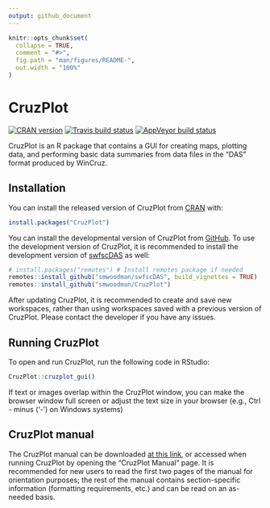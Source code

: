 ```yaml
---
output: github_document
---
```


<!-- README.md is generated from README.Rmd. Please edit that file -->

```r
knitr::opts_chunk$set(
  collapse = TRUE,
  comment = "#>",
  fig.path = "man/figures/README-",
  out.width = "100%"
)
```

# CruzPlot

<!-- badges: start -->
[![CRAN version](http://www.r-pkg.org/badges/version/CruzPlot)](https://cran.r-project.org/package=CruzPlot)
[![Travis build status](https://travis-ci.com/smwoodman/CruzPlot.svg?branch=master)](https://travis-ci.com/smwoodman/CruzPlot)
[![AppVeyor build status](https://ci.appveyor.com/api/projects/status/github/smwoodman/CruzPlot?branch=master&svg=true)](https://ci.appveyor.com/project/smwoodman/CruzPlot)
<!-- badges: end -->

CruzPlot is an R package that contains a GUI for creating maps, plotting data, and performing basic data summaries from data files in the "DAS" format produced by WinCruz.

## Installation

You can install the released version of CruzPlot from [CRAN](https://CRAN.R-project.org) with:

```r
install.packages("CruzPlot")
```

You can install the developmental version of CruzPlot from [GitHub](https://github.com/). To use the development version of CruzPlot, it is recommended to install the development version of [swfscDAS](https://smwoodman.github.io/swfscDAS/index.html) as well:

```r
# install.packages("remotes") # Install remotes package if needed
remotes::install_github("smwoodman/swfscDAS", build_vignettes = TRUE)
remotes::install_github("smwoodman/CruzPlot")
```

After updating CruzPlot, it is recommended to create and save new workspaces, rather than using workspaces saved with a previous version of CruzPlot.  Please contact the developer if you have any issues.

## Running CruzPlot

To open and run CruzPlot, run the following code in RStudio:

```r
CruzPlot::cruzplot_gui()
```

If text or images overlap within the CruzPlot window, you can make the browser window full screen or adjust the text size in your browser (e.g., Ctrl - minus ('-') on Windows systems)

## CruzPlot manual

The CruzPlot manual can be downloaded [at this link](https://github.com/smwoodman/CruzPlot/blob/master/inst/shiny/www/CruzPlot_Manual_app.pdf), or accessed when running CruzPlot by opening the "CruzPlot Manual" page. It is recommended for new users to read the first two pages of the manual for orientation purposes; the rest of the manual contains section-specific information (formatting requirements, etc.) and can be read on an as-needed basis.
